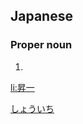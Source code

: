 ==Japanese==
{{ja-kanjitab|しょう|いち|yomi=o}}

===Proper noun===
{{ja-pos|proper|しょういち}}

# {{given name|male|lang=ja}}

[[Category:Japanese male given names|しょういち]]

[[li:昇一]]